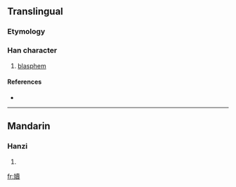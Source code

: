 ==Translingual==

===Etymology===
{{Han compound|女|賣|c1=s|c2=p|t1=female|ls=psc}}

===Han character===
{{Han char|rn=38|rad=女|as=15|sn=18|four=|canj=女土田金 (VGWC)}}

#  [[blasphem]]

====References====
* {{Han ref|kx=0273.280|dkj=06860|dj=0541.370|hdz=21088.090|uh=5B3B|ud=23355}}

----

==Mandarin==

===Hanzi===
{{cmn-hanzi|pin=[[dú]] ([[du2]])|wg=tu<sup>2</sup>}}

# {{defn|Mandarin}}

[[fr:嬻]]